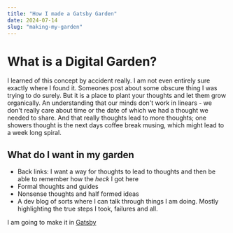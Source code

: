 ```yaml
---
title: "How I made a Gatsby Garden" 
date: 2024-07-14
slug: "making-my-garden"
---
```

# What is a Digital Garden? 

I learned of this concept by accident really. I am not even entirely sure exactly where I found it. Someones post about some obscure thing I was trying to do surely. But it is a place to plant your thoughts and let them grow organically. An understanding that our minds don't work in linears - we don't really care about time or the date of which we had a thought we needed to share. And that really thoughts lead to more thoughts; one showers thought is the next days coffee break musing, which might lead to a week long spiral. 

## What do I want in my garden
* Back links: I want a way for thoughts to lead to thoughts and then be able to remember how the *heck* I got here
* Formal thoughts and guides
* Nonsense thoughts and half formed ideas
* A dev blog of sorts where I can talk through things I am doing. Mostly highlighting the true steps I took, failures and all. 

I am going to make it in [Gatsby](../gatsby-website)
